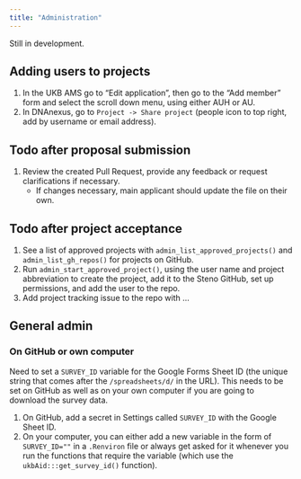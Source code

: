 ```yaml
---
title: "Administration"
---
```


::: callout-warning
Still in development.
:::

## Adding users to projects

1.  In the UKB AMS go to "Edit application", then go to the "Add member"
    form and select the scroll down menu, using either AUH or AU.
2.  In DNAnexus, go to `Project -> Share project` (people icon to top
    right, add by username or email address).

## Todo after proposal submission

1.  Review the created Pull Request, provide any feedback or request
    clarifications if necessary.
    -   If changes necessary, main applicant should update the file on
        their own.

## Todo after project acceptance

1.  See a list of approved projects with
    `admin_list_approved_projects()` and `admin_list_gh_repos()` for
    projects on GitHub.
2.  Run `admin_start_approved_project()`, using the user name and
    project abbreviation to create the project, add it to the Steno
    GitHub, set up permissions, and add the user to the repo.
3.  Add project tracking issue to the repo with ...

## General admin

### On GitHub or own computer

Need to set a `SURVEY_ID` variable for the Google Forms Sheet ID (the
unique string that comes after the `/spreadsheets/d/` in the URL). This
needs to be set on GitHub as well as on your own computer if you are
going to download the survey data.

1.  On GitHub, add a secret in Settings called `SURVEY_ID` with the
    Google Sheet ID.
2.  On your computer, you can either add a new variable in the form of
    `SURVEY_ID=""` in a `.Renviron` file or always get asked for it
    whenever you run the functions that require the variable (which use
    the `ukbAid:::get_survey_id()` function).

